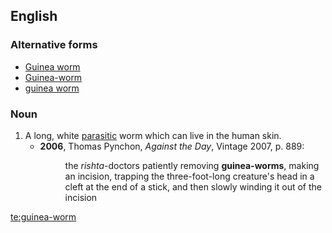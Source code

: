 ==English==
===Alternative forms===
*[[Guinea worm]]
*[[Guinea-worm]]
*[[guinea worm]]

===Noun===
{{en-noun|sg=[[Guinea|guinea]] [[worm]]}}

# A long, white [[parasitic]] worm which can live in the human skin.
#*'''2006''', Thomas Pynchon, ''Against the Day'', Vintage 2007, p. 889:
#*:the ''rishta''-doctors patiently removing '''guinea-worms''', making an incision, trapping the three-foot-long creature's head in a cleft at the end of a stick, and then slowly winding it out of the incision

[[te:guinea-worm]]
